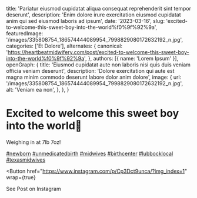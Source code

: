   title: 'Pariatur eiusmod cupidatat aliqua consequat reprehenderit sint tempor deserunt',
  description: 'Enim dolore irure exercitation eiusmod cupidatat anim qui sed eiusmod laboris ad ipsum',
  date: '2023-03-16',
  slug: 'excited-to-welcome-this-sweet-boy-into-the-world%f0%9f%92%9a',
  featuredImage: '/images/335808754_186574444089954_7998829080172632192_n.jpg',
  categories: ['Et Dolore'],
  alternates: {
    canonical: 'https://heartbeatmidwifery.com/post/excited-to-welcome-this-sweet-boy-into-the-world%f0%9f%92%9a',
  },
  authors: [{ name: 'Lorem Ipsum' }],
  openGraph: {
    title: 'Eiusmod cupidatat aute non laboris nisi quis duis veniam officia veniam deserunt',
    description: 'Dolore exercitation qui aute est magna minim commodo deserunt labore dolor anim dolore',
    image: {
      url: '/images/335808754_186574444089954_7998829080172632192_n.jpg',
      alt: 'Veniam ea non',
    },
  },
}


# Excited to welcome this sweet boy into the world💚

<Gallery>
  <GalleryItem
    src="/images/335808754_186574444089954_7998829080172632192_n.jpg"
    size="large"
  />
  <GalleryItem
    src="/images/335877776_755008509310304_6857127895745470621_n.jpg"
    size="large"
  />
  <GalleryItem
    src="/images/336249834_544588254326203_975062529002901061_n.jpg"
    size="large"
  />
</Gallery>

Weighing in at 7lb 7oz!

[#newborn](https://www.instagram.com/explore/tags/newborn/) [#unmedicatedbirth](https://www.instagram.com/explore/tags/unmedicatedbirth/) [#midwives](https://www.instagram.com/explore/tags/midwives/) [#birthcenter](https://www.instagram.com/explore/tags/birthcenter/) [#lubbocklocal](https://www.instagram.com/explore/tags/lubbocklocal/) [#texasmidwives](https://www.instagram.com/explore/tags/texasmidwives/)

<Button
  href="https://www.instagram.com/p/Cp3Dct9unca/?img_index=1"
  wrap={true}
>
  See Post on Instagram
</Button>
